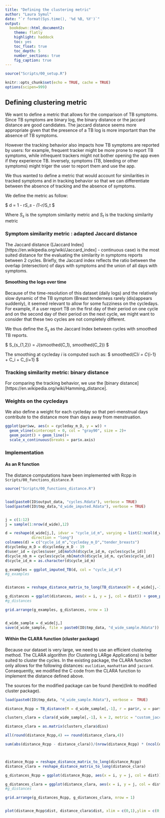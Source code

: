 ```yaml
---
title: "Defining the clustering metric"
author: "Laura Symul"
date: "`r format(Sys.time(), '%d %B, %Y')`"
output: 
  bookdown::html_document2: 
    theme: flatly
    highlight: haddock
    toc: yes
    toc_float: true
    toc_depth: 5
    number_sections: true
    fig_caption: true
---
```




```r
source("Scripts/00_setup.R")
```


```r
knitr::opts_chunk$set(echo = TRUE, cache = TRUE)
options(scipen=999)
```


## Defining clustering metric

We want to define a metric that allows for the comparison of TB symptoms. Since TB symptoms are binary log, the binary distance or the jaccard distance are good candidates. The jaccard distance seems more appropriate given that the presence of a TB log is more important than the absence of TB symptoms.

However the tracking behavior also impacts how TB symptoms are reported by users: for example, frequent tracker might be more prone to report TB symptoms, while infrequent trackers might not bother opening the app even if they experience TB.
Inversely, symptoms (TB, bleeding or other symptoms) might triger the user to report them and use the app. 

We thus wanted to define a metric that would account for similarities in tracked symptoms and in tracking behavior so that we can differentiate between the absence of tracking and the absence of symptoms.


We define the metric as follow:

$ d = 1 - r*S_s - (1-r)*S_t $

Where $S_s$ is the symptom similarity metric and $S_t$ is the tracking similarity metric

### Symptom similarity metric : adapted Jaccard distance

The Jaccard distance ([Jaccard Index][https://en.wikipedia.org/wiki/Jaccard_index] - continuous case) is the most suited distance for the evaluating the similarity in symptoms reports between 2 cycles. Briefly, the Jaccard index reflects the ratio between the overlap (intersection) of days with symptoms and the union of all days with symptoms.

#### Smoothing the logs over time

Because of the time-resolution of this dataset (daily logs) and the relatively slow dynamic of the TB symptom (Breast tenderness rarely (dis)appears suddenly), it seemed relevant to allow for some fuzziness on the cycledays.
For example, if a user report TB on the first day of their period on one cycle and on the second day of their period on the next cycle, we might want to consider that these two cycles are not completely different.

We thus define the $S_s$ as the Jaccard Index between cycles with smoothed TB reports.

$ S_{s_{1,2}} = J(smoothed(C_1), smoothed(C_2)) $

The smoothing at cycleday $i$ is computed such as:
$ smoothed(C)_i = \frac{1}{4} C_{i-1} + \frac{1}{2} C_i + \frac{1}{4} C_{i+1} $


### Tracking similarity metric: binary distance

For comparing the tracking behavior, we use the [binary distance][https://en.wikipedia.org/wiki/Hamming_distance].

### Weights on the cycledays 

We also define a weight for each cycleday so that peri-menstrual days contribute to the distance more than days away from menstruation.

```r

ggplot(par$ww, aes(x = cycleday_m_D, y = w)) + 
  geom_vline(xintercept = 0, col = "gray90", size = 2)+
  geom_point() + geom_line()+
  scale_x_continuous(breaks = par$x.axis)

```



### Implementation

#### As an R function

The distance computations have been implemented with Rcpp in `Scripts/00_functions_distance.R`


```r

source("Scripts/00_functions_distance.R")


load(paste0(IO$output_data, "cycles.Rdata"), verbose = TRUE)
load(paste0(IO$tmp_data,"d_wide_imputed.Rdata"), verbose = TRUE)


j = c(1:12)
j = sample(1:nrow(d_wide),12)

d = reshape(d_wide[j,], idvar = "cycle_id_m", varying = list(2:ncol(d_wide)), new.row.names = 1:nrow(d_wide),
            direction = "long")
colnames(d) = c("cycle_id_m","cycleday_m_D","tender_breasts")
d$cycleday_m_D = d$cycleday_m_D - 19
d$user_id = cycles$user_id[match(d$cycle_id_m, cycles$cycle_id)]
d$cycle_nb_m = cycles$cycle_nb[match(d$cycle_id_m, cycles$cycle_id)]
d$cycle_id_m = as.character(d$cycle_id_m)

g_examples = ggplot_imputed_TB(d, col = "cycle_id_m")
#g_examples


distances = reshape_distance_matrix_to_long(TB_distance(M = d_wide[j,-1], r = par$r, w = par$w ))

g_distances = ggplot(distances, aes(x = i, y = j, col = dist)) + geom_point(size = 10) + xlab("") + ylab("") + scale_color_gradient(low = "lightblue",high = "tomato", na.value = "transparent")
#g_distances

grid.arrange(g_examples, g_distances, nrow = 1)


d_wide_sample = d_wide[j,]
save(d_wide_sample, file = paste0(IO$tmp_data, "d_wide_sample.Rdata"))


```

#### Within the CLARA function (cluster package)

Because our dataset is very large, we need to use an efficient clustering method.
The CLARA algorithm (for Clustering LARge Applications) is better suited to cluster the cycles.
In the existing package, the CLARA function only allows for the following distances: `euclidian`, `manhattan` and `jaccard`.
Consequently, we modified the C code from the CLARA function to implement the distance defined above.

The sources for the modified package can be found (here)(link to modified cluster package).

```r

load(paste0(IO$tmp_data, "d_wide_sample.Rdata"), verbose =  TRUE)

distance_Rcpp = TB_distance(M = d_wide_sample[,-1], r = par$r, w = par$w)

clusters_clara = clara(d_wide_sample[,-1], k = 2, metric = "custom_jaccard", w = par$w, cjratio = par$r)

distance_clara = as.matrix(clusters_clara$diss)

all(round(distance_Rcpp,4) == round(distance_clara,4))

sum(abs(distance_Rcpp - distance_clara))/(nrow(distance_Rcpp) * (ncol(distance_Rcpp)))



distance_Rcpp = reshape_distance_matrix_to_long(distance_Rcpp)
distance_clara = reshape_distance_matrix_to_long(distance_clara)

g_distances_Rcpp = ggplot(distance_Rcpp, aes(x = i, y = j, col = dist)) + geom_point(size = 10) + xlab("") + ylab("") + scale_color_gradient(low = "lightblue",high = "tomato", na.value = "transparent")

g_distances_clara = ggplot(distance_clara, aes(x = i, y = j, col = dist)) + geom_point(size = 10) + xlab("") + ylab("") + scale_color_gradient(low = "lightblue",high = "tomato", na.value = "transparent")
#g_distances

grid.arrange(g_distances_Rcpp, g_distances_clara, nrow = 1)


plot(distance_Rcpp$dist, distance_clara$dist, xlim = c(0,1),ylim = c(0,1)); abline(a = 0, b = 1)

```




